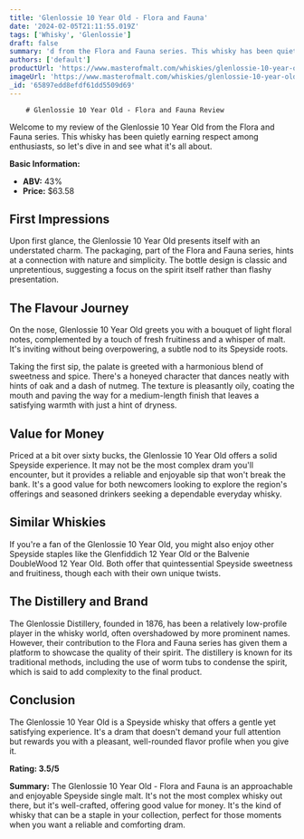 ```yaml
---
title: 'Glenlossie 10 Year Old - Flora and Fauna'
date: '2024-02-05T21:11:55.019Z'
tags: ['Whisky', 'Glenlossie']
draft: false
summary: 'd from the Flora and Fauna series. This whisky has been quietly earning respect among enthusiasts, so let s dive in and see what i...'
authors: ['default']
productUrl: 'https://www.masterofmalt.com/whiskies/glenlossie-10-year-old-whisky/'
imageUrl: 'https://www.masterofmalt.com/whiskies/glenlossie-10-year-old-whisky.jpg'
_id: '65897edd8efdf61dd5509d69'
---
```


        # Glenlossie 10 Year Old - Flora and Fauna Review

Welcome to my review of the Glenlossie 10 Year Old from the Flora and Fauna series. This whisky has been quietly earning respect among enthusiasts, so let's dive in and see what it's all about.

**Basic Information:**

- **ABV:** 43%
- **Price:** $63.58

## First Impressions

Upon first glance, the Glenlossie 10 Year Old presents itself with an understated charm. The packaging, part of the Flora and Fauna series, hints at a connection with nature and simplicity. The bottle design is classic and unpretentious, suggesting a focus on the spirit itself rather than flashy presentation.

## The Flavour Journey

On the nose, Glenlossie 10 Year Old greets you with a bouquet of light floral notes, complemented by a touch of fresh fruitiness and a whisper of malt. It's inviting without being overpowering, a subtle nod to its Speyside roots.

Taking the first sip, the palate is greeted with a harmonious blend of sweetness and spice. There's a honeyed character that dances neatly with hints of oak and a dash of nutmeg. The texture is pleasantly oily, coating the mouth and paving the way for a medium-length finish that leaves a satisfying warmth with just a hint of dryness.

## Value for Money

Priced at a bit over sixty bucks, the Glenlossie 10 Year Old offers a solid Speyside experience. It may not be the most complex dram you'll encounter, but it provides a reliable and enjoyable sip that won't break the bank. It's a good value for both newcomers looking to explore the region's offerings and seasoned drinkers seeking a dependable everyday whisky.

## Similar Whiskies

If you're a fan of the Glenlossie 10 Year Old, you might also enjoy other Speyside staples like the Glenfiddich 12 Year Old or the Balvenie DoubleWood 12 Year Old. Both offer that quintessential Speyside sweetness and fruitiness, though each with their own unique twists.

## The Distillery and Brand

The Glenlossie Distillery, founded in 1876, has been a relatively low-profile player in the whisky world, often overshadowed by more prominent names. However, their contribution to the Flora and Fauna series has given them a platform to showcase the quality of their spirit. The distillery is known for its traditional methods, including the use of worm tubs to condense the spirit, which is said to add complexity to the final product.

## Conclusion

The Glenlossie 10 Year Old is a Speyside whisky that offers a gentle yet satisfying experience. It's a dram that doesn't demand your full attention but rewards you with a pleasant, well-rounded flavor profile when you give it.

**Rating: 3.5/5**

**Summary:** The Glenlossie 10 Year Old - Flora and Fauna is an approachable and enjoyable Speyside single malt. It's not the most complex whisky out there, but it's well-crafted, offering good value for money. It's the kind of whisky that can be a staple in your collection, perfect for those moments when you want a reliable and comforting dram.
